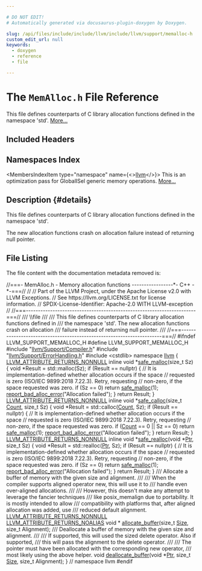 ```yaml
---

# DO NOT EDIT!
# Automatically generated via docusaurus-plugin-doxygen by Doxygen.

slug: /api/files/include/include/llvm/include/llvm/support/memalloc-h
custom_edit_url: null
keywords:
  - doxygen
  - reference
  - file

---
```





# The `MemAlloc.h` File Reference

<DoxygenPage pluginConfig={pluginConfig}>

This file defines counterparts of C library allocation functions defined in the namespace &#39;std&#39;. <a href="#details">More...</a>

## Included Headers

<IncludesList>
<IncludesListItem
  filePath="llvm/Support/Compiler.h"
  permalink="/docs/api/files/include/include/llvm/include/llvm/support/compiler-h"
  isLocal="true" />
<IncludesListItem
  filePath="llvm/Support/ErrorHandling.h"
  permalink="/docs/api/files/include/include/llvm/include/llvm/support/errorhandling-h"
  isLocal="true" />
<IncludesListItem
  filePath="cstdlib"
  permalink=""
  isLocal="false" />
</IncludesList>

## Namespaces Index

<MembersIndex>

<MembersIndexItem
  type="namespace"
  name={<><a href="/docs/api/namespaces/llvm">llvm</a></>}>
This is an optimization pass for GlobalISel generic memory operations. <a href="/docs/api/namespaces/llvm/#details">More...</a>
</MembersIndexItem>

</MembersIndex>

## Description {#details}

This file defines counterparts of C library allocation functions defined in the namespace &#39;std&#39;.

The new allocation functions crash on allocation failure instead of returning null pointer.

## File Listing

The file content with the documentation metadata removed is:

<ProgramListing>

<Link id="l00001" /><CodeLine lineNumber="1"><Highlight kind="comment">//===- MemAlloc.h - Memory allocation functions -----------------&#42;- C++ -&#42;-===//</Highlight><Highlight kind="normal"></Highlight></CodeLine>
<Link id="l00002" /><CodeLine lineNumber="2"><Highlight kind="normal"></Highlight><Highlight kind="comment">//</Highlight><Highlight kind="normal"></Highlight></CodeLine>
<Link id="l00003" /><CodeLine lineNumber="3"><Highlight kind="normal"></Highlight><Highlight kind="comment">// Part of the LLVM Project, under the Apache License v2.0 with LLVM Exceptions.</Highlight><Highlight kind="normal"></Highlight></CodeLine>
<Link id="l00004" /><CodeLine lineNumber="4"><Highlight kind="normal"></Highlight><Highlight kind="comment">// See https://llvm.org/LICENSE.txt for license information.</Highlight><Highlight kind="normal"></Highlight></CodeLine>
<Link id="l00005" /><CodeLine lineNumber="5"><Highlight kind="normal"></Highlight><Highlight kind="comment">// SPDX-License-Identifier: Apache-2.0 WITH LLVM-exception</Highlight><Highlight kind="normal"></Highlight></CodeLine>
<Link id="l00006" /><CodeLine lineNumber="6"><Highlight kind="normal"></Highlight><Highlight kind="comment">//</Highlight><Highlight kind="normal"></Highlight></CodeLine>
<Link id="l00007" /><CodeLine lineNumber="7"><Highlight kind="normal"></Highlight><Highlight kind="comment">//===----------------------------------------------------------------------===//</Highlight><Highlight kind="comment"></Highlight></CodeLine>
<Link id="l00008" /><CodeLine lineNumber="8"><Highlight kind="comment">/// \\file</Highlight></CodeLine>
<Link id="l00009" /><CodeLine lineNumber="9"><Highlight kind="comment">///</Highlight></CodeLine>
<Link id="l00010" /><CodeLine lineNumber="10"><Highlight kind="comment">/// This file defines counterparts of C library allocation functions defined in</Highlight></CodeLine>
<Link id="l00011" /><CodeLine lineNumber="11"><Highlight kind="comment">/// the namespace &#39;std&#39;. The new allocation functions crash on allocation</Highlight></CodeLine>
<Link id="l00012" /><CodeLine lineNumber="12"><Highlight kind="comment">/// failure instead of returning null pointer.</Highlight></CodeLine>
<Link id="l00013" /><CodeLine lineNumber="13"><Highlight kind="comment">///</Highlight><Highlight kind="normal"></Highlight></CodeLine>
<Link id="l00014" /><CodeLine lineNumber="14"><Highlight kind="normal"></Highlight><Highlight kind="comment">//===----------------------------------------------------------------------===//</Highlight><Highlight kind="normal"></Highlight></CodeLine>
<Link id="l00015" /><CodeLine lineNumber="15"><Highlight kind="normal"></Highlight></CodeLine>
<Link id="l00016" /><CodeLine lineNumber="16"><Highlight kind="normal"></Highlight><Highlight kind="preprocessor">#ifndef LLVM&#95;SUPPORT&#95;MEMALLOC&#95;H</Highlight><Highlight kind="normal"></Highlight></CodeLine>
<Link id="l00017" /><CodeLine lineNumber="17"><Highlight kind="normal"></Highlight><Highlight kind="preprocessor">#define LLVM&#95;SUPPORT&#95;MEMALLOC&#95;H</Highlight><Highlight kind="normal"></Highlight></CodeLine>
<Link id="l00018" /><CodeLine lineNumber="18"><Highlight kind="normal"></Highlight></CodeLine>
<Link id="l00019" /><CodeLine lineNumber="19"><Highlight kind="normal"></Highlight><Highlight kind="preprocessor">#include &quot;<a href="/docs/api/files/include/include/llvm/include/llvm/support/compiler-h">llvm/Support/Compiler.h</a>&quot;</Highlight><Highlight kind="normal"></Highlight></CodeLine>
<Link id="l00020" /><CodeLine lineNumber="20"><Highlight kind="normal"></Highlight><Highlight kind="preprocessor">#include &quot;<a href="/docs/api/files/include/include/llvm/include/llvm/support/errorhandling-h">llvm/Support/ErrorHandling.h</a>&quot;</Highlight><Highlight kind="normal"></Highlight></CodeLine>
<Link id="l00021" /><CodeLine lineNumber="21"><Highlight kind="normal"></Highlight><Highlight kind="preprocessor">#include &lt;cstdlib&gt;</Highlight><Highlight kind="normal"></Highlight></CodeLine>
<Link id="l00022" /><CodeLine lineNumber="22"><Highlight kind="normal"></Highlight></CodeLine>
<Link id="l00023" /><CodeLine lineNumber="23"><Highlight kind="normal"></Highlight><Highlight kind="keyword">namespace </Highlight><Highlight kind="normal"><a href="/docs/api/namespaces/llvm">llvm</a> &#123;</Highlight></CodeLine>
<Link id="l00024" /><CodeLine lineNumber="24"><Highlight kind="normal"></Highlight></CodeLine>
<Link id="l00025" /><CodeLine lineNumber="25" lineLink="/docs/api/namespaces/llvm/#a8bb931812d78f470d4ca775ac8b88e61"><Highlight kind="normal"><a href="/docs/api/files/include/include/llvm/include/llvm/support/compiler-h/#acbae7c06e77fa64145cca176963b6863">LLVM&#95;ATTRIBUTE&#95;RETURNS&#95;NONNULL</a> </Highlight><Highlight kind="keyword">inline</Highlight><Highlight kind="normal"> </Highlight><Highlight kind="keywordtype">void</Highlight><Highlight kind="normal"> &#42;<a href="/docs/api/namespaces/llvm/#a8bb931812d78f470d4ca775ac8b88e61">safe&#95;malloc</a>(</Highlight><Highlight kind="keywordtype">size&#95;t</Highlight><Highlight kind="normal"> Sz) &#123;</Highlight></CodeLine>
<Link id="l00026" /><CodeLine lineNumber="26"><Highlight kind="normal">  </Highlight><Highlight kind="keywordtype">void</Highlight><Highlight kind="normal"> &#42;Result = std::malloc(Sz);</Highlight></CodeLine>
<Link id="l00027" /><CodeLine lineNumber="27"><Highlight kind="normal">  </Highlight><Highlight kind="keywordflow">if</Highlight><Highlight kind="normal"> (Result == </Highlight><Highlight kind="keyword">nullptr</Highlight><Highlight kind="normal">) &#123;</Highlight></CodeLine>
<Link id="l00028" /><CodeLine lineNumber="28"><Highlight kind="normal">    </Highlight><Highlight kind="comment">// It is implementation-defined whether allocation occurs if the space</Highlight><Highlight kind="normal"></Highlight></CodeLine>
<Link id="l00029" /><CodeLine lineNumber="29"><Highlight kind="normal">    </Highlight><Highlight kind="comment">// requested is zero (ISO/IEC 9899:2018 7.22.3). Retry, requesting</Highlight><Highlight kind="normal"></Highlight></CodeLine>
<Link id="l00030" /><CodeLine lineNumber="30"><Highlight kind="normal">    </Highlight><Highlight kind="comment">// non-zero, if the space requested was zero.</Highlight><Highlight kind="normal"></Highlight></CodeLine>
<Link id="l00031" /><CodeLine lineNumber="31"><Highlight kind="normal">    </Highlight><Highlight kind="keywordflow">if</Highlight><Highlight kind="normal"> (Sz == 0)</Highlight></CodeLine>
<Link id="l00032" /><CodeLine lineNumber="32"><Highlight kind="normal">      </Highlight><Highlight kind="keywordflow">return</Highlight><Highlight kind="normal"> <a href="/docs/api/namespaces/llvm/#a8bb931812d78f470d4ca775ac8b88e61">safe&#95;malloc</a>(1);</Highlight></CodeLine>
<Link id="l00033" /><CodeLine lineNumber="33"><Highlight kind="normal">    <a href="/docs/api/namespaces/llvm/#afcd76d92f6ad67759238ccef6ec883af">report&#95;bad&#95;alloc&#95;error</a>(</Highlight><Highlight kind="stringliteral">&quot;Allocation failed&quot;</Highlight><Highlight kind="normal">);</Highlight></CodeLine>
<Link id="l00034" /><CodeLine lineNumber="34"><Highlight kind="normal">  &#125;</Highlight></CodeLine>
<Link id="l00035" /><CodeLine lineNumber="35"><Highlight kind="normal">  </Highlight><Highlight kind="keywordflow">return</Highlight><Highlight kind="normal"> Result;</Highlight></CodeLine>
<Link id="l00036" /><CodeLine lineNumber="36"><Highlight kind="normal">&#125;</Highlight></CodeLine>
<Link id="l00037" /><CodeLine lineNumber="37"><Highlight kind="normal"></Highlight></CodeLine>
<Link id="l00038" /><CodeLine lineNumber="38" lineLink="/docs/api/namespaces/llvm/#a53b2f25342c49b78f06fbec9cf7fe644"><Highlight kind="normal"><a href="/docs/api/files/include/include/llvm/include/llvm/support/compiler-h/#acbae7c06e77fa64145cca176963b6863">LLVM&#95;ATTRIBUTE&#95;RETURNS&#95;NONNULL</a> </Highlight><Highlight kind="keyword">inline</Highlight><Highlight kind="normal"> </Highlight><Highlight kind="keywordtype">void</Highlight><Highlight kind="normal"> &#42;<a href="/docs/api/namespaces/llvm/#a53b2f25342c49b78f06fbec9cf7fe644">safe&#95;calloc</a>(</Highlight><Highlight kind="keywordtype">size&#95;t</Highlight><Highlight kind="normal"> <a href="/docs/api/namespaces/llvm/#a845e08be4b0320d66901a66b0c0e9509">Count</a>,</Highlight></CodeLine>
<Link id="l00039" /><CodeLine lineNumber="39"><Highlight kind="normal">                                                        </Highlight><Highlight kind="keywordtype">size&#95;t</Highlight><Highlight kind="normal"> Sz) &#123;</Highlight></CodeLine>
<Link id="l00040" /><CodeLine lineNumber="40"><Highlight kind="normal">  </Highlight><Highlight kind="keywordtype">void</Highlight><Highlight kind="normal"> &#42;Result = std::calloc(<a href="/docs/api/namespaces/llvm/#a845e08be4b0320d66901a66b0c0e9509">Count</a>, Sz);</Highlight></CodeLine>
<Link id="l00041" /><CodeLine lineNumber="41"><Highlight kind="normal">  </Highlight><Highlight kind="keywordflow">if</Highlight><Highlight kind="normal"> (Result == </Highlight><Highlight kind="keyword">nullptr</Highlight><Highlight kind="normal">) &#123;</Highlight></CodeLine>
<Link id="l00042" /><CodeLine lineNumber="42"><Highlight kind="normal">    </Highlight><Highlight kind="comment">// It is implementation-defined whether allocation occurs if the space</Highlight><Highlight kind="normal"></Highlight></CodeLine>
<Link id="l00043" /><CodeLine lineNumber="43"><Highlight kind="normal">    </Highlight><Highlight kind="comment">// requested is zero (ISO/IEC 9899:2018 7.22.3). Retry, requesting</Highlight><Highlight kind="normal"></Highlight></CodeLine>
<Link id="l00044" /><CodeLine lineNumber="44"><Highlight kind="normal">    </Highlight><Highlight kind="comment">// non-zero, if the space requested was zero.</Highlight><Highlight kind="normal"></Highlight></CodeLine>
<Link id="l00045" /><CodeLine lineNumber="45"><Highlight kind="normal">    </Highlight><Highlight kind="keywordflow">if</Highlight><Highlight kind="normal"> (<a href="/docs/api/namespaces/llvm/#a845e08be4b0320d66901a66b0c0e9509">Count</a> == 0 || Sz == 0)</Highlight></CodeLine>
<Link id="l00046" /><CodeLine lineNumber="46"><Highlight kind="normal">      </Highlight><Highlight kind="keywordflow">return</Highlight><Highlight kind="normal"> <a href="/docs/api/namespaces/llvm/#a8bb931812d78f470d4ca775ac8b88e61">safe&#95;malloc</a>(1);</Highlight></CodeLine>
<Link id="l00047" /><CodeLine lineNumber="47"><Highlight kind="normal">    <a href="/docs/api/namespaces/llvm/#afcd76d92f6ad67759238ccef6ec883af">report&#95;bad&#95;alloc&#95;error</a>(</Highlight><Highlight kind="stringliteral">&quot;Allocation failed&quot;</Highlight><Highlight kind="normal">);</Highlight></CodeLine>
<Link id="l00048" /><CodeLine lineNumber="48"><Highlight kind="normal">  &#125;</Highlight></CodeLine>
<Link id="l00049" /><CodeLine lineNumber="49"><Highlight kind="normal">  </Highlight><Highlight kind="keywordflow">return</Highlight><Highlight kind="normal"> Result;</Highlight></CodeLine>
<Link id="l00050" /><CodeLine lineNumber="50"><Highlight kind="normal">&#125;</Highlight></CodeLine>
<Link id="l00051" /><CodeLine lineNumber="51"><Highlight kind="normal"></Highlight></CodeLine>
<Link id="l00052" /><CodeLine lineNumber="52" lineLink="/docs/api/namespaces/llvm/#a9edff61a0e003a8bb37f5a12a8755cf2"><Highlight kind="normal"><a href="/docs/api/files/include/include/llvm/include/llvm/support/compiler-h/#acbae7c06e77fa64145cca176963b6863">LLVM&#95;ATTRIBUTE&#95;RETURNS&#95;NONNULL</a> </Highlight><Highlight kind="keyword">inline</Highlight><Highlight kind="normal"> </Highlight><Highlight kind="keywordtype">void</Highlight><Highlight kind="normal"> &#42;<a href="/docs/api/namespaces/llvm/#a9edff61a0e003a8bb37f5a12a8755cf2">safe&#95;realloc</a>(</Highlight><Highlight kind="keywordtype">void</Highlight><Highlight kind="normal"> &#42;<a href="/docs/api/files/lib/lib/analysis/targetlibraryinfo-cpp/#aca185e6d0e9f423dbb24440206454872a11dbf501abf829b3ab7049c2d3a8a053">Ptr</a>, </Highlight><Highlight kind="keywordtype">size&#95;t</Highlight><Highlight kind="normal"> Sz) &#123;</Highlight></CodeLine>
<Link id="l00053" /><CodeLine lineNumber="53"><Highlight kind="normal">  </Highlight><Highlight kind="keywordtype">void</Highlight><Highlight kind="normal"> &#42;Result = std::realloc(<a href="/docs/api/files/lib/lib/analysis/targetlibraryinfo-cpp/#aca185e6d0e9f423dbb24440206454872a11dbf501abf829b3ab7049c2d3a8a053">Ptr</a>, Sz);</Highlight></CodeLine>
<Link id="l00054" /><CodeLine lineNumber="54"><Highlight kind="normal">  </Highlight><Highlight kind="keywordflow">if</Highlight><Highlight kind="normal"> (Result == </Highlight><Highlight kind="keyword">nullptr</Highlight><Highlight kind="normal">) &#123;</Highlight></CodeLine>
<Link id="l00055" /><CodeLine lineNumber="55"><Highlight kind="normal">    </Highlight><Highlight kind="comment">// It is implementation-defined whether allocation occurs if the space</Highlight><Highlight kind="normal"></Highlight></CodeLine>
<Link id="l00056" /><CodeLine lineNumber="56"><Highlight kind="normal">    </Highlight><Highlight kind="comment">// requested is zero (ISO/IEC 9899:2018 7.22.3). Retry, requesting</Highlight><Highlight kind="normal"></Highlight></CodeLine>
<Link id="l00057" /><CodeLine lineNumber="57"><Highlight kind="normal">    </Highlight><Highlight kind="comment">// non-zero, if the space requested was zero.</Highlight><Highlight kind="normal"></Highlight></CodeLine>
<Link id="l00058" /><CodeLine lineNumber="58"><Highlight kind="normal">    </Highlight><Highlight kind="keywordflow">if</Highlight><Highlight kind="normal"> (Sz == 0)</Highlight></CodeLine>
<Link id="l00059" /><CodeLine lineNumber="59"><Highlight kind="normal">      </Highlight><Highlight kind="keywordflow">return</Highlight><Highlight kind="normal"> <a href="/docs/api/namespaces/llvm/#a8bb931812d78f470d4ca775ac8b88e61">safe&#95;malloc</a>(1);</Highlight></CodeLine>
<Link id="l00060" /><CodeLine lineNumber="60"><Highlight kind="normal">    <a href="/docs/api/namespaces/llvm/#afcd76d92f6ad67759238ccef6ec883af">report&#95;bad&#95;alloc&#95;error</a>(</Highlight><Highlight kind="stringliteral">&quot;Allocation failed&quot;</Highlight><Highlight kind="normal">);</Highlight></CodeLine>
<Link id="l00061" /><CodeLine lineNumber="61"><Highlight kind="normal">  &#125;</Highlight></CodeLine>
<Link id="l00062" /><CodeLine lineNumber="62"><Highlight kind="normal">  </Highlight><Highlight kind="keywordflow">return</Highlight><Highlight kind="normal"> Result;</Highlight></CodeLine>
<Link id="l00063" /><CodeLine lineNumber="63"><Highlight kind="normal">&#125;</Highlight></CodeLine>
<Link id="l00064" /><CodeLine lineNumber="64"><Highlight kind="normal"></Highlight><Highlight kind="comment"></Highlight></CodeLine>
<Link id="l00065" /><CodeLine lineNumber="65"><Highlight kind="comment">/// Allocate a buffer of memory with the given size and alignment.</Highlight></CodeLine>
<Link id="l00066" /><CodeLine lineNumber="66"><Highlight kind="comment">///</Highlight></CodeLine>
<Link id="l00067" /><CodeLine lineNumber="67"><Highlight kind="comment">/// When the compiler supports aligned operator new, this will use it to</Highlight></CodeLine>
<Link id="l00068" /><CodeLine lineNumber="68"><Highlight kind="comment">/// handle even over-aligned allocations.</Highlight></CodeLine>
<Link id="l00069" /><CodeLine lineNumber="69"><Highlight kind="comment">///</Highlight></CodeLine>
<Link id="l00070" /><CodeLine lineNumber="70"><Highlight kind="comment">/// However, this doesn&#39;t make any attempt to leverage the fancier techniques</Highlight></CodeLine>
<Link id="l00071" /><CodeLine lineNumber="71"><Highlight kind="comment">/// like posix&#95;memalign due to portability. It is mostly intended to allow</Highlight></CodeLine>
<Link id="l00072" /><CodeLine lineNumber="72"><Highlight kind="comment">/// compatibility with platforms that, after aligned allocation was added, use</Highlight></CodeLine>
<Link id="l00073" /><CodeLine lineNumber="73"><Highlight kind="comment">/// reduced default alignment.</Highlight><Highlight kind="normal"></Highlight></CodeLine>
<Link id="l00074" /><CodeLine lineNumber="74"><Highlight kind="normal"><a href="/docs/api/files/include/include/llvm/include/llvm/support/compiler-h/#acbae7c06e77fa64145cca176963b6863">LLVM&#95;ATTRIBUTE&#95;RETURNS&#95;NONNULL</a> <a href="/docs/api/files/include/include/llvm/include/llvm/support/compiler-h/#a33bc304d1e6e184f3ffd9fa1620fd14c">LLVM&#95;ATTRIBUTE&#95;RETURNS&#95;NOALIAS</a> </Highlight><Highlight kind="keywordtype">void</Highlight><Highlight kind="normal"> &#42;</Highlight></CodeLine>
<Link id="l00075" /><CodeLine lineNumber="75"><Highlight kind="normal"><a href="/docs/api/namespaces/llvm/#a69fae8413f8fd4cea02237fe8b0c00ed">allocate&#95;buffer</a>(</Highlight><Highlight kind="keywordtype">size&#95;t</Highlight><Highlight kind="normal"> <a href="/docs/api/files/lib/lib/analysis/inlineorder-cpp/#a7ee6f0cb51c3b9056199e9a0001fe8c3a6f6cb72d544962fa333e2e34ce64f719">Size</a>, </Highlight><Highlight kind="keywordtype">size&#95;t</Highlight><Highlight kind="normal"> Alignment);</Highlight></CodeLine>
<Link id="l00076" /><CodeLine lineNumber="76"><Highlight kind="normal"></Highlight><Highlight kind="comment"></Highlight></CodeLine>
<Link id="l00077" /><CodeLine lineNumber="77"><Highlight kind="comment">/// Deallocate a buffer of memory with the given size and alignment.</Highlight></CodeLine>
<Link id="l00078" /><CodeLine lineNumber="78"><Highlight kind="comment">///</Highlight></CodeLine>
<Link id="l00079" /><CodeLine lineNumber="79"><Highlight kind="comment">/// If supported, this will used the sized delete operator. Also if supported,</Highlight></CodeLine>
<Link id="l00080" /><CodeLine lineNumber="80"><Highlight kind="comment">/// this will pass the alignment to the delete operator.</Highlight></CodeLine>
<Link id="l00081" /><CodeLine lineNumber="81"><Highlight kind="comment">///</Highlight></CodeLine>
<Link id="l00082" /><CodeLine lineNumber="82"><Highlight kind="comment">/// The pointer must have been allocated with the corresponding new operator,</Highlight></CodeLine>
<Link id="l00083" /><CodeLine lineNumber="83"><Highlight kind="comment">/// most likely using the above helper.</Highlight><Highlight kind="normal"></Highlight></CodeLine>
<Link id="l00084" /><CodeLine lineNumber="84"><Highlight kind="normal"></Highlight><Highlight kind="keywordtype">void</Highlight><Highlight kind="normal"> <a href="/docs/api/namespaces/llvm/#a6dd1aab3f9fa498fd6196a06fadbd984">deallocate&#95;buffer</a>(</Highlight><Highlight kind="keywordtype">void</Highlight><Highlight kind="normal"> &#42;<a href="/docs/api/files/lib/lib/analysis/targetlibraryinfo-cpp/#aca185e6d0e9f423dbb24440206454872a11dbf501abf829b3ab7049c2d3a8a053">Ptr</a>, </Highlight><Highlight kind="keywordtype">size&#95;t</Highlight><Highlight kind="normal"> <a href="/docs/api/files/lib/lib/analysis/inlineorder-cpp/#a7ee6f0cb51c3b9056199e9a0001fe8c3a6f6cb72d544962fa333e2e34ce64f719">Size</a>, </Highlight><Highlight kind="keywordtype">size&#95;t</Highlight><Highlight kind="normal"> Alignment);</Highlight></CodeLine>
<Link id="l00085" /><CodeLine lineNumber="85"><Highlight kind="normal"></Highlight></CodeLine>
<Link id="l00086" /><CodeLine lineNumber="86"><Highlight kind="normal">&#125; </Highlight><Highlight kind="comment">// namespace llvm</Highlight><Highlight kind="normal"></Highlight></CodeLine>
<Link id="l00087" /><CodeLine lineNumber="87"><Highlight kind="normal"></Highlight><Highlight kind="preprocessor">#endif</Highlight></CodeLine>

</ProgramListing>

</DoxygenPage>

